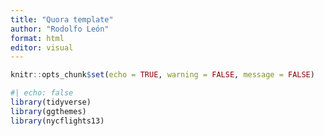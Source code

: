 ```yaml
---
title: "Quora template"
author: "Rodolfo León"
format: html
editor: visual
---
```


```r
knitr::opts_chunk$set(echo = TRUE, warning = FALSE, message = FALSE)
```

```r
#| echo: false
library(tidyverse)
library(ggthemes)
library(nycflights13)
```
